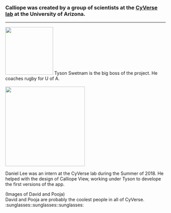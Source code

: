 ### Calliope was created by a group of scientists at the [CyVerse lab](http://www.cyverse.org/) at the University of Arizona.
<hr>

<img src="Img/Tyson.png" width = "150"/>
Tyson Swetnam is the big boss of the project. He coaches rugby for U of A.
<br><br>
<img src="Img/Daniel.png" width = "250"/>

Daniel Lee was an intern at the CyVerse lab during the Summer of 2018. He helped with the design of Calliope View, working under Tyson to develope the first versions of the app.
<br>

(Images of David and Pooja)
<br>
David and Pooja are probably the coolest people in all of CyVerse. :sunglasses::sunglasses::sunglasses:
